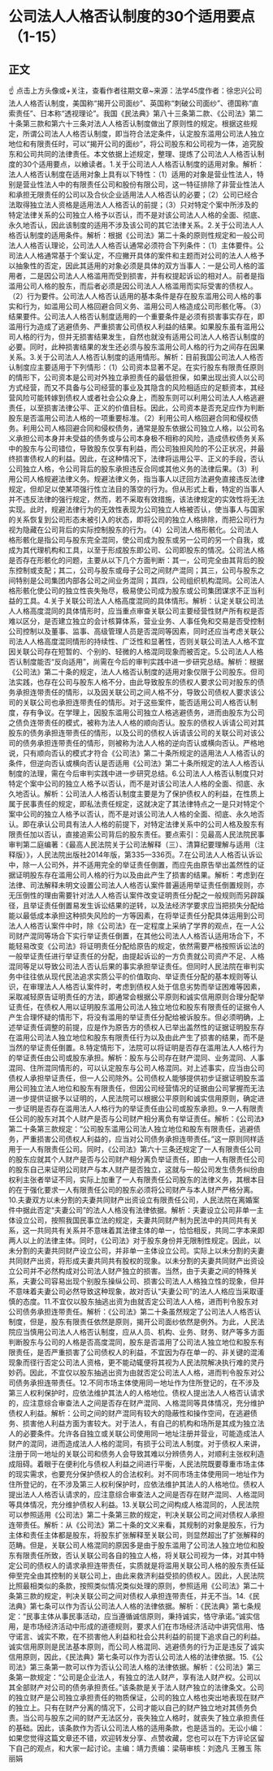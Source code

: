 # 公司法人人格否认制度的30个适用要点（1-15）
## 正文
☝ 点击上方头像或+关注，查看作者往期文章~来源：法学45度作者：徐忠兴公司法人人格否认制度，美国称“揭开公司面纱”、英国称“刺破公司面纱”、德国称“直索责任”、日本称“透视理论”。我国《民法典》第八十三条第二款、《公司法》第二十条第三款和第六十三条对法人人格否认制度做出了原则性的规定。根据这些规定，所谓公司法人人格否认制度，即当符合法定条件，认定股东滥用公司法人独立地位和有限责任时，可以“揭开公司的面纱”，将公司股东和公司视为一体，追究股东和公司共同的法律责任。本文依据上述规定，整理、提炼了公司法人人格否认制度的30个适用要点，以飨读者。1.关于公司法人人格否认制度的适用对象。解析：法人人格否认制度在适用对象上具有以下特性：（1）适用的对象是营业性法人，特别是营业性法人中的有限责任公司和股份有限公司，这一特征排除了非营业性法人和承担无限责任的公司以及合伙企业适用法人人格否认的必要；（2）公司已经合法取得独立法人资格是适用法人人格否认的前提；（3）只对特定个案中所涉及的特定法律关系的公司独立人格予以否认，而不是对该公司法人人格的全面、彻底、永久地否认，因此该制度的适用不涉及该公司的其它法律关系。2.关于公司法人人格否认制度的适用条件。解析：根据《公司法》第二十条的原则性规定和一般公司法人人格否认理论，公司法人人格否认通常必须符合下列条件：（1）主体要件。公司法人人格通常基于个案认定，不应撇开具体的案件和主题而对公司的法人人格予以抽象性的否定，因此其适用的对象必须是具体的双方当事人：一是公司人格的滥用者，二是因公司法人人格滥用而受到损害，并有权提起诉讼的相对人。前者是指滥用公司人格的股东，而后者必须是因公司法人人格滥用而实际受害的债权人。（2）行为要件。公司法人人格否认适用的基本条件是存在股东滥用公司人格的事实和行为，如滥用公司人格回避合同义务、滥用公司人格造成公司形骸化等。（3）结果要件。公司法人人格否认制度适用的一个重要条件是必须有损害事实存在，即滥用行为造成了逃避债务、严重损害公司债权人利益的结果。如果股东虽有滥用公司人格的行为，但并无损害结果发生，自然也就没有适用公司法人人格否认制度的必要。同时，此种损害结果的发生还必须与股东滥用公司人格的行为之间存在因果关系。3.关于公司法人人格否认制度的适用情形。解析：目前我国公司法人人格否认制度应主要适用于下列情形：（1）公司资本显著不足。在实行股东有限责任原则的情形下，公司资本是公司对外独立承担责任的最低担保，如果出现出资人以公司方式经营，而又不具备与公司经营的事业及其隐含的风险相适应的足额资本，其经营风险可能转嫁到债权人或者社会公众身上，而股东则可以利用公司法人人格逃避责任，以至损害法律公平、正义的价值目标。因此，公司资本是否充足应作为判断股东是否滥用公司法人格的一项重要标准。（2）利用公司人格回避合同和侵权债务。利用公司人格回避合同和侵权债务，通常是股东依据公司独立人格，以公司名义承担公司本身并未受益的债务或与公司本身极不相称的风险，造成债权债务关系中的股东与公司错位，导致股东仅享有利益，而公司独担风险的不公正状况，并最终损害债权人的利益。因此，在这种情况下，法律将运用公平、正义的手段，否认公司独立人格，令公司背后的股东承担违反合同或其他义务的法律后果。（3）利用公司人格规避法律义务。规避法律义务，指当事人以迂回方法避免直接违反法律规定，但却足以使某项强行性立法目的落空的行为。但从形式上看，特定的当事人并不违反法律的强行规定，然而，若不采取有效措施，该法律规定的实效性将无法实现。此时，规避法律行为的无效性表现为公司独立人格被否认，使当事人与国家的关系恢复到公司形态未被引入的状态，即将公司的独立人格排除，而把公司行为视为隐藏在公司背后的实际控制股东的行为。（4）公司法人格形骸化。公司法人格形骸化是指公司与股东完全混同，使公司成为股东或另一公司的另一个自我，或成为其代理机构和工具，以至于形成股东即公司、公司即股东的情况。公司法人格是否存在形骸化的问题，主要从以下几个方面判断：其一，公司完全由其背后的股东控制或支配；其二，公司与股东或母子公司之间财产混同；其三，公司与股东之间特别是公司集团内部各公司之间业务混同；其四，公司组织机构混同。公司法人格形骸化使公司的独立性丧失殆尽，极易使公司成为股东或公司集团谋求不正当利益的工具。4.关于关联公司法人人格高度混同的具体情形。解析：认定关联公司法人人格高度混同的具体情形时，应当重点审查关联公司主要经营性财产所有权是否难以区分，是否建立独立的会计核算体系，营业业务、人事任免和交易是否受控制公司控制以及董事、监事、高级管理人员是否混同等因素，同时还应当考虑关联公司法人人格高度混同情形的持续性、广泛性和显著性，否则关联公司法人人格不宜因关联公司存在短暂的、个别的、轻微的人格混同现象而被否定。5.公司法人人格否认制度能否“反向适用”，尚需在今后的审判实践中进一步研究总结。解析：根据《公司法》第二十条的规定，法人人格否认制度的适用对象仅限于公司股东。但司法实践，也存在公司与股东人格不分，由此导致股东的债权人要求公司对股东的债务承担连带责任的情形，以及因关联公司之间人格不分，导致公司债权人要求该公司的关联公司也承担连带责任的情形。对于这些案件，能否适用公司人格否认制度，存有争议。在学理上，因股东滥用公司独立人格逃避债务，进而由股东为公司之债负连带责任的模式，被称为法人人格的顺向否认。股东的债权人诉请公司对其股东的债务承担连带责任的情形，以及公司的债权人诉请该公司的关联公司对该公司的债务承担连带责任的情形，则被称为法人人格的逆向否认或横向否认。严格地说，只有顺向否认的模式才符合《公司法》第二十条所规定的适用法人人格否认的条件，但逆向否认或横向否认是否适用《公司法》第二十条所规定的法人人格否认制度的法理，需在今后审判实践中进一步研究总结。6.公司法人人格否认制度只对特定个案中公司的独立人格予以否认，而不是对该公司法人人格的全面、彻底、永久地否认。解析：公司法人人格否认制度主要是为了保护债权人的利益，在性质上属于民事责任的规定，即私法责任规定，这就决定了其法律特点之一是只对特定个案中公司的独立人格予以否认，而不是对该公司法人人格的全面、彻底、永久地否认。即在承认公司具有法人人格的前提下，对特定法律关系中的公司人格及股东有限责任加以否认，直接追索公司背后的股东责任。要点索引：见最高人民法院民事审判第二庭编著：《最高人民法院关于公司法解释（三）、清算纪要理解与适用（注释版）》，人民法院出版社2014年版，第335—336页。7.在公司法人人格否认诉讼中，除一人公司外，并不适用完全的举证责任倒置，而应先由原告举出盖然性的证据证明股东存在滥用公司人格的行为以及由此产生了损害的结果。解析：考虑到在法律、司法解释未明文设置公司法人人格否认案件普遍适用举证责任倒置规则，亦无压倒性的理由需要针对法人人格否认案件改变证明责任分配之一般规则而另辟蹊径，且举证责任倒置易发生诉讼结果的逆转，以及法经济学要求应当把损失分配给能以最低成本承担这种损失风险的一方等因素，在将举证责任分配具体运用到公司法人人格否认案件中时，除《公司法》在一定程度上采纳了学界的观点，在一人公司财产混同等场合下实行举证责任倒置，在其他公司法人人格否认适用场合下，不能轻易改变《公司法》将证明责任分配给原告的规定，依然需要严格按照诉讼法的一般举证责任进行举证责任的分配，由提起诉讼的一方负责就公司资产不足、人格混同等足以导致公司法人否认后果的事实承担举证责任。但同时人民法院在审判实务中往往依从现代民法追求实质公平的价值取向、举证责任分配的基本规则等认识，在审理法人人格否认案件时，考虑到债权人处于信息劣势而举证困难等因素，采取减轻原告证明责任的方法，即通常会根据公平原则和诚实信用原则合理分配举证责任，在债权人用以证明股东滥用公司法人独立地位和股东有限责任的证据令人产生合理怀疑的情形下，将没有滥用的举证责任分配给被诉股东。但必须明确，上述举证责任调整的前提，应是作为原告方的债权人已举出盖然性的证据证明股东存在滥用公司法人独立地位和股东有限责任行为以及由此产生了损害的结果，而不是当然的举证责任倒置。8.特定情形下，法院可以将证明是否存在滥用法人人格行为的举证责任由公司或股东承担。解析：股东与公司存在财产混同、业务混同、人事混同、住所混同情形的，可以认定股东与公司人格混同。对上述事实，应当由公司债权人承担举证责任，但一人公司除外。公司债权人能够提供初步证据证明股东滥用公司独立法人地位和股东有限责任，但因公司经营情况的证据由公司掌握而无法进一步提供证据予以证明的，人民法院可以根据公平原则和诚实信用原则，确定进一步证明是否存在滥用法人人格行为的举证责任由公司或股东承担。9.一人有限责任公司的股东对其个人财产是否与公司财产相分离负有举证责任。解析：《公司法》第二十条第三款规定：“公司股东滥用公司法人独立地位和股东有限责任，逃避债务，严重损害公司债权人利益的，应当对公司债务承担连带责任。”这一原则同样适用于一人有限责任公司。同时，《公司法》第六十三条还规定了一人有限责任公司的股东应就其个人财产是否与公司财产相分离负举证责任，即由一人有限责任公司的股东自己来证明公司财产与本人财产是否独立，这就与一般公司发生债务纠纷由权利主张者举证不同，实际上加重了一人有限责任公司股东的法律义务，其根本目的在于强化要求一人有限责任公司的股东必须将公司财产与本人财产严格分离。10.夫妻双方以未分割的夫妻共同财产出资设立有限责任公司，人民法院在离婚案件中据此否定“夫妻公司”的法人人格没有法律依据。解析：夫妻设立公司非单一主体设立公司，按照我国民事立法的规定，夫妻共同财产制为民法中的共同共有关系，这一共同共有关系并不意味着其法律主体的单一，恰恰相反，共同二字本来即两人以上的法律主体。同时，《公司法》对于股东身份并无限制性规定。因此，以未分割的夫妻共同财产设立公司，并非单一主体设立公司。实际上以未分割的夫妻共同财产出资，将形成夫妻共同共有股权的现象。以未分割的夫妻共同财产出资设立公司并不必然构成对公司法人财产独立的损害。当然，由于夫妻之间的特殊关系，夫妻公司容易出现个别股东操纵公司、损害公司法人人格独立性的现象，但并不意味着夫妻公司必然导致这种现象，故对否认“夫妻公司”的法人人格应当采取谨慎的态度。11.不宜仅以股东抽逃出资为由就否定公司法人人格，进而判令股东对公司债务承担连带责任。解析：《公司法》第二十条虽然规定了公司法人人格否认制度，但是，股东有限责任依然是原则，揭开公司面纱依然是例外。为此，人民法院应当慎用公司法人人格否认制度，应从人员、机构、业务、财务、财产等多方面判断股东与公司的人格是否高度混同，股东是否滥用了公司法人独立地位和股东有限责任，是否严重损害了公司债权人的利益，不宜因为存在单一的、非关键的混淆现象而径行否定公司法人资格，更不能动辄便将其视为人民法院解决执行难的灵丹妙药。因此，不宜仅以股东抽逃出资为由就否定公司法人人格，进而判令股东对公司债务承担连带责任。12.不同市场主体使用同一地址作为住所登记的，在不涉及第三人权利保护时，应依法维护其法人的人格地位。债权人提出法人人格否认请求的，应注意综合审查法人之间是否存在财产混同、人格混同等具体情况，充分维护债权人利益。解析：公司之间的财产混同有较大的隐蔽性和操作空间，在逃避债务、损害他人利益方面为害较大。对于法人，有自己的机构和场所是其成为独立法人的必要条件。允许各自独立或关联公司使用同一地址注册并营业，可能造成法人财产的混同，进而造成法人人格的混同，有损于公司法人制度。对于债权人来讲，注册于同一地址的关联公司和债务人会导致其难以分辨债务人，对顺利主张权利造成阻碍。着眼于在便利化与债权人利益之间进行平衡，人民法院既要尊重市场主体的现实需求，也要充分保护债权人的合法权利。对不同市场主体使用同一地址作为住所登记的，在不涉及第三人权利保护时，应依法维护其法人的人格地位。债权人提出法人人格否认请求的，应注意综合审查法人之间是否存在财产混同、人格混同等具体情况，充分维护债权人利益。13.关联公司之间构成人格混同的，人民法院可以参照适用《公司法》第二十条第三款的规定，判决关联公司之间对债权人承担连带责任。解析：从《公司法》第二十条的文义来看，其规制的对象是股东，行为主体和责任主体都是股东，将股东扩张解释至关联公司，则显然超出了扩张解释的范畴。但是，关联公司人格混同的原因多是由于股东滥用了公司法人独立地位和股东有限责任所致，否认关联公司各自的独立人格，将关联公司视为一体，对其中特定公司的债权人的请求承担连带责任，实质就是将滥用关联公司人格的股东责任延伸至完全由其控制的关联公司上，由此来救济利益受损的债权人。因此，人民法院比照最相类似的条款，按照类似情况类似处理的原则，参照适用《公司法》第二十条第三款的规定，判决关联公司之间对债权人承担连带责任，并无不当。14.《民法典》第七条可以作为否认公司法人人格的法律依据。解析：《民法典》第七条规定：“民事主体从事民事活动，应当遵循诚信原则，秉持诚实，恪守承诺。”诚实信用，是市场经济活动中形成的道德规则，要求人们在市场经济活动中讲究信用、恪守诺言、诚实不欺，在不损害他人利益和社会公共利益的前提下追求自己的利益。诚实信用原则是民法基本原则，而公司人格混同、逃避债务的行为正是违反了诚实信用原则，因此，《民法典》第七条可以作为否认公司法人格的法律依据。15.《公司法》第三条第一款可以作为否认公司法人格的法律依据。解析：《公司法》第三条第一款规定：“公司是企业法人，有独立的法人财产，享有法人财产权。公司以其全部财产对公司的债务承担责任。”该条款是关于法人财产独立的法律条文。公司的独立财产是公司独立承担责任的物质保证，公司的独立人格也突出地表现在财产的独立上。只有在财产分离的情况下，公司才能以自己的财产独立地对其债务负责。当公司与股东之间的财产无法区分，丧失独立人格时，就丧失了独立承担责任的基础。因此，该条款作为否认公司法人格的适用条款，也是适当的。无讼小编：如果您觉得这篇文章还不错，欢迎转发分享、点赞收藏，您也可以在下方评论区留下自己的观点，和大家一起讨论。主编：靖力责编：梁萌审核：刘逸凡 王雅玉 陈丽娟